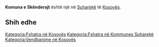 {{Fshat në 
 | Emri                = Komuna e Skënderajt
 | EmriAlt                = 
 | NAME_SHORT_FORM=      Skënderaj
 | NAME_GENERIC=      Komuna
 | NAME_SORT_NAME_RO=      KOMUNAESKENDERAJT
 | FULL_NAME_RO = Komuna e Skënderajt
 | FULL_NAME_ND_RO=Komuna e Skenderajt
 | SORT_NAME_RG=SKENDERAJT KOMUNAE
 | FULL_NAME_RG=Skënderajt, Komuna e
 | FULL_NAME_ND_RG=Skenderajt, Komuna e
 | SRP_NAME_SHORT_FORM=      
 | SRP_NAME_GENERIC=      
 | SRP_NAME_SORT_NAME_RO=      
 | SRP_FULL_NAME_RO = 
 | SRP_FULL_NAME_ND_RO=
 | SRP_SORT_NAME_RG=
 | SRP_FULL_NAME_RG=
 | SRP_FULL_NAME_ND_RG=
 | Emri (Rasa dhanore) = 
 | Figura              = 
 | Shteti              = Kosovo
 | Komuna              = Suharekë
 | Kodi postar         = 
 | Sipërfaqja          = 

 | Popullsia           = 

 | Regj. i popullsisë  = 
 | Dend. e popullsisë  = 
 | Faqja zyrtare       = 
 <!--- Koordinatat ----> 
 | Gjerësia            = 42.733333
 | Gjatësia            = 20.783333
 | Lartësia            = 
}}
'''Komuna e Skënderajt''' është një [[]] në [[Suharekë]] të [[Kosovës]].

<!-- == Gjeografia == -->
<!-- == Historia == -->
<!-- == Demografia == -->
== Shih edhe ==
{{Komuna Suharekë}}
{{Kosovo-Administrata-Cung}}

[[Kategoria:Fshatra në Kosovës]]
[[Kategoria:Fshatra në Kommunes Suharekë]]
[[Kategoria:Vendbanime në Kosovës]]